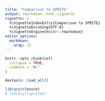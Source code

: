 ```yaml
---
title: "Comparison to SPRITE"
output: rmarkdown::html_vignette
vignette: >
  %\VignetteIndexEntry{Comparison to SPRITE}
  %\VignetteEncoding{UTF-8}
  %\VignetteEngine{knitr::rmarkdown}
editor_options: 
  markdown: 
    wrap: 72
---
```


```r
knitr::opts_chunk$set(
  collapse = TRUE,
  comment = "#>"
)
```

```r
devtools::load_all()
```

```r
library(closure)
# library(rsprite2)
```
